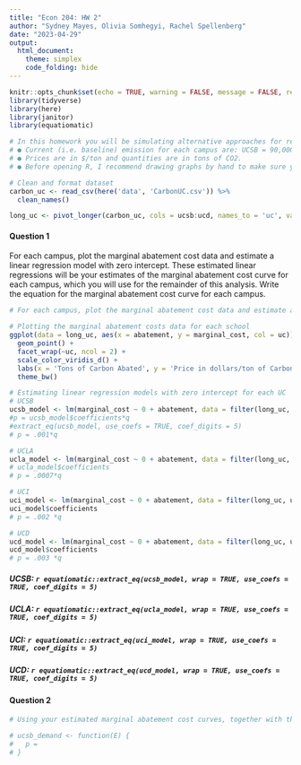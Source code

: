 ```yaml
---
title: "Econ 204: HW 2"
author: "Sydney Mayes, Olivia Somhegyi, Rachel Spellenberg"
date: "2023-04-29"
output:  
  html_document:
    theme: simplex
    code_folding: hide
---
```


```r
knitr::opts_chunk$set(echo = TRUE, warning = FALSE, message = FALSE, results = FALSE)
library(tidyverse)
library(here)
library(janitor)
library(equatiomatic)
```


```r

# In this homework you will be simulating alternative approaches for reducing carbon emissions among four UC campuses (UCSB, UCLA, UCI, and UCD). The dataset for this assignment is available in the file “CarbonUC.csv”, available on Canvas. The dataset contains estimates of the marginal cost of reducing carbon emission for each campus for different levels of abatement (in tons of carbon). A few notes:
# ● Current (i.e. baseline) emission for each campus are: UCSB = 90,000 tons, UCLA = 250,000 tons, UCI = 100,000 tons, UCD = 160,000 tons.
# ● Prices are in $/ton and quantities are in tons of CO2.
# ● Before opening R, I recommend drawing graphs by hand to make sure you know what you want to do

# Clean and format dataset
carbon_uc <- read_csv(here('data', 'CarbonUC.csv')) %>% 
  clean_names()

long_uc <- pivot_longer(carbon_uc, cols = ucsb:ucd, names_to = 'uc', values_to = 'marginal_cost')

```


#### Question 1
For each campus, plot the marginal abatement cost data and estimate a linear regression model with
zero intercept. These estimated linear regressions will be your estimates of the marginal abatement
cost curve for each campus, which you will use for the remainder of this analysis. Write the equation
for the marginal abatement cost curve for each campus.

```r
# For each campus, plot the marginal abatement cost data and estimate a linear regression model with zero intercept.1 These estimated linear regressions will be your estimates of the marginal abatement cost curve for each campus, which you will use for the remainder of this analysis. Write the equation for the marginal abatement cost curve for each campus.

# Plotting the marginal abatement costs data for each school
ggplot(data = long_uc, aes(x = abatement, y = marginal_cost, col = uc)) +
  geom_point() +
  facet_wrap(~uc, ncol = 2) +
  scale_color_viridis_d() +
  labs(x = 'Tons of Carbon Abated', y = 'Price in dollars/ton of Carbon' ) +
  theme_bw()

# Estimating linear regression models with zero intercept for each UC
# UCSB
ucsb_model <- lm(marginal_cost ~ 0 + abatement, data = filter(long_uc, uc == 'ucsb'))
#p = ucsb_model$coefficients*q
#extract_eq(ucsb_model, use_coefs = TRUE, coef_digits = 5)
# p = .001*q

# UCLA
ucla_model <- lm(marginal_cost ~ 0 + abatement, data = filter(long_uc, uc == 'ucla'))
# ucla_model$coefficients
# p = .0007*q

# UCI
uci_model <- lm(marginal_cost ~ 0 + abatement, data = filter(long_uc, uc == 'uci'))
uci_model$coefficients
# p = .002 *q

# UCD
ucd_model <- lm(marginal_cost ~ 0 + abatement, data = filter(long_uc, uc == 'ucd'))
ucd_model$coefficients
# p = .003 *q

```

##### UCSB: `r equatiomatic::extract_eq(ucsb_model, wrap = TRUE, use_coefs = TRUE, coef_digits = 5)`
##### UCLA:  `r equatiomatic::extract_eq(ucla_model, wrap = TRUE, use_coefs = TRUE, coef_digits = 5)`
##### UCI:  `r equatiomatic::extract_eq(uci_model, wrap = TRUE, use_coefs = TRUE, coef_digits = 5)`
##### UCD:  `r equatiomatic::extract_eq(ucd_model, wrap = TRUE, use_coefs = TRUE, coef_digits = 5)`


#### Question 2
```r
# Using your estimated marginal abatement cost curves, together with the baseline emissions, derive each campus’ demand curve for carbon. In other words, how much would each campus be willing to pay to emit the first ton of carbon, the second ton of carbon, etc.2 Plot each campus’ demand curve for emissions on a single graph. Which campus is willing to pay the most for the first ton of carbon emissions?

# ucsb_demand <- function(E) {
#   p = 
# }
  
```



